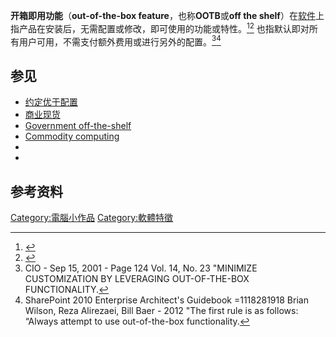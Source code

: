 {{NoteTA|IT}}
'''开箱即用功能'''（'''out-of-the-box feature'''，也称'''OOTB'''或'''off the shelf'''）在[[软件|软件]]上指产品在安装后，无需配置或修改，即可使用的功能或特性。<ref>{{Cite web|url=http://searchcio.techtarget.com/definition/out-of-the-box|title=What is out of the box? - Definition from WhatIs.com|accessdate=2012-10-12|publisher=Searchcio.techtarget.com|archive-date=2012-10-03|archive-url=https://web.archive.org/web/20121003025830/http://searchcio.techtarget.com/definition/out-of-the-box|dead-url=no}}</ref><ref>{{Cite web |url=http://www.infoworld.com/article/2982937/cloud-computing/amazon-api-gateway-will-be-key-to-enterprise-clouds.html |title=存档副本 |access-date=2017-01-22 |archive-date=2015-10-01 |archive-url=https://web.archive.org/web/20151001210341/http://www.infoworld.com/article/2982937/cloud-computing/amazon-api-gateway-will-be-key-to-enterprise-clouds.html |dead-url=no }}</ref> 也指默认即对所有用户可用，不需支付额外费用或进行另外的配置。<ref>CIO - Sep 15, 2001 - Page 124 Vol. 14, No. 23 "MINIMIZE CUSTOMIZATION BY LEVERAGING OUT-OF-THE-BOX FUNCTIONALITY. </ref><ref>SharePoint 2010 Enterprise Architect's Guidebook =1118281918
Brian Wilson, Reza Alirezaei, Bill Baer - 2012 "The first rule is as follows: “Always attempt to use out-of-the-box functionality. </ref>

== 参见 ==
* [[约定优于配置|约定优于配置]]
* [[商业现货|商业现货]]
* [[Government_off-the-shelf|Government off-the-shelf]]
* [[Commodity_computing|Commodity computing]]
* {{le|開箱體驗|Out-of-box experience}}
* {{le|開箱失效|Out-of-box failure}}

== 参考资料 ==
{{Reflist}}

{{Computer-stub}}

[[Category:電腦小作品|Category:電腦小作品]]
[[Category:軟體特徵|Category:軟體特徵]]
